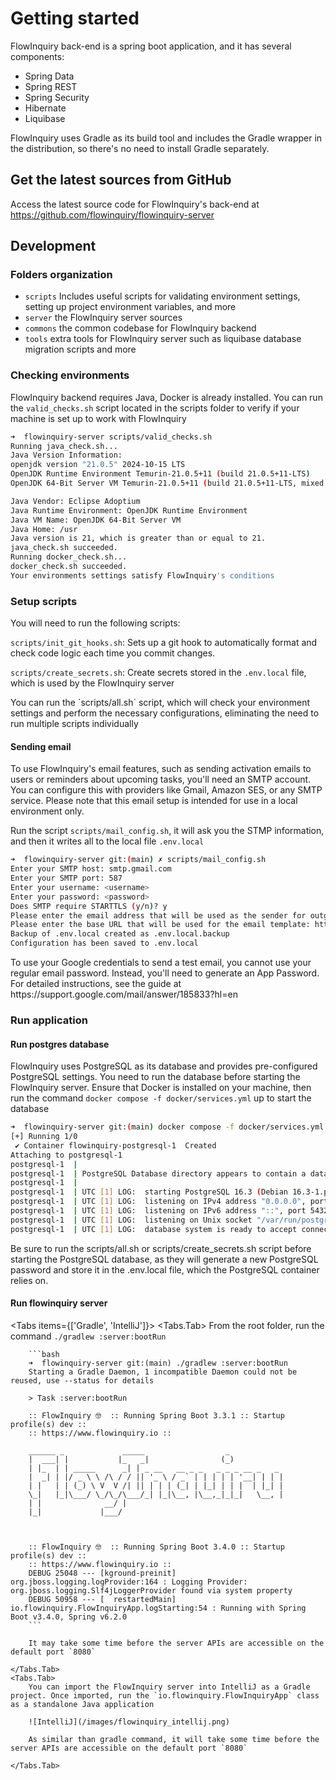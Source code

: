 
# Getting started

FlowInquiry back-end is a spring boot application, and it has several components:

- Spring Data
- Spring REST
- Spring Security
- Hibernate
- Liquibase

FlowInquiry uses Gradle as its build tool and includes the Gradle wrapper in the distribution, so there's no need to install Gradle separately.

## Get the latest sources from GitHub

Access the latest source code for FlowInquiry's back-end at https://github.com/flowinquiry/flowinquiry-server

## Development

### Folders organization

<FileTree>
  <FileTree.Folder name="flowinquiry-server" defaultOpen>
    <FileTree.Folder name="scripts" />
    <FileTree.Folder name="server" />
    <FileTree.Folder name="commons" />
    <FileTree.Folder name="tools" />
  </FileTree.Folder>
</FileTree>

- `scripts` Includes useful scripts for validating environment settings, setting up project environment variables, and more
- `server` the FlowInquiry server sources
- `commons` the common codebase for FlowInquiry backend
- `tools` extra tools for FlowInquiry server such as liquibase database migration scripts and more

### Checking environments

FlowInquiry backend requires Java, Docker is already installed. You can run the `valid_checks.sh` script located in the scripts folder to verify
if your machine is set up to work with FlowInquiry

```bash
➜  flowinquiry-server scripts/valid_checks.sh
Running java_check.sh...
Java Version Information:
openjdk version "21.0.5" 2024-10-15 LTS
OpenJDK Runtime Environment Temurin-21.0.5+11 (build 21.0.5+11-LTS)
OpenJDK 64-Bit Server VM Temurin-21.0.5+11 (build 21.0.5+11-LTS, mixed mode, sharing)

Java Vendor: Eclipse Adoptium
Java Runtime Environment: OpenJDK Runtime Environment
Java VM Name: OpenJDK 64-Bit Server VM
Java Home: /usr
Java version is 21, which is greater than or equal to 21.
java_check.sh succeeded.
Running docker_check.sh...
docker_check.sh succeeded.
Your environments settings satisfy FlowInquiry's conditions
```

### Setup scripts

You will need to run the following scripts:

`scripts/init_git_hooks.sh`: Sets up a git hook to automatically format and check code logic each time you commit changes.

`scripts/create_secrets.sh`: Create secrets stored in the `.env.local` file, which is used by the FlowInquiry server

<Callout emoji="💡">
  You can run the `scripts/all.sh` script, which will check your environment
  settings and perform the necessary configurations, eliminating the need to run
  multiple scripts individually
</Callout>

#### Sending email

To use FlowInquiry's email features, such as sending activation emails to users or reminders about upcoming tasks, you'll need an SMTP account. You can configure this with providers like Gmail, Amazon SES, or any SMTP service. Please note that this email setup is intended for use in a local environment only.

Run the script `scripts/mail_config.sh`, it will ask you the STMP information, and then it writes all to the local file `.env.local`

```bash
➜  flowinquiry-server git:(main) ✗ scripts/mail_config.sh
Enter your SMTP host: smtp.gmail.com
Enter your SMTP port: 587
Enter your username: <username>
Enter your password: <password>
Does SMTP require STARTTLS (y/n)? y
Please enter the email address that will be used as the sender for outgoing emails: noreply@flowinquiry.io
Please enter the base URL that will be used for the email template: http://localhost:3000
Backup of .env.local created as .env.local.backup
Configuration has been saved to .env.local
```

<Callout type="info" emoji="ℹ️">
  To use your Google credentials to send a test email, you cannot use your
  regular email password. Instead, you'll need to generate an App Password. For
  detailed instructions, see the guide at
  https://support.google.com/mail/answer/185833?hl=en
</Callout>

### Run application

#### Run postgres database

FlowInquiry uses PostgreSQL as its database and provides pre-configured PostgreSQL settings. You need to run the database before starting the FlowInquiry server.
Ensure that Docker is installed on your machine, then run the command `docker compose -f docker/services.yml` up to start the database

```bash
➜  flowinquiry-server git:(main) docker compose -f docker/services.yml up
[+] Running 1/0
 ✔ Container flowinquiry-postgresql-1  Created                                                                                                                                                                        0.0s
Attaching to postgresql-1
postgresql-1  |
postgresql-1  | PostgreSQL Database directory appears to contain a database; Skipping initialization
postgresql-1  |
postgresql-1  | UTC [1] LOG:  starting PostgreSQL 16.3 (Debian 16.3-1.pgdg120+1) on aarch64-unknown-linux-gnu, compiled by gcc (Debian 12.2.0-14) 12.2.0, 64-bit
postgresql-1  | UTC [1] LOG:  listening on IPv4 address "0.0.0.0", port 5432
postgresql-1  | UTC [1] LOG:  listening on IPv6 address "::", port 5432
postgresql-1  | UTC [1] LOG:  listening on Unix socket "/var/run/postgresql/.s.PGSQL.5432"
postgresql-1  | UTC [1] LOG:  database system is ready to accept connections

```

<Callout type="error" emoji="️🚫">
  Be sure to run the scripts/all.sh or scripts/create_secrets.sh script before
  starting the PostgreSQL database, as they will generate a new PostgreSQL
  password and store it in the .env.local file, which the PostgreSQL container
  relies on.
</Callout>

#### Run flowinquiry server

<Tabs items={['Gradle', 'IntelliJ']}>
    <Tabs.Tab>
        From the root folder, run the command `./gradlew :server:bootRun`

        ```bash
        ➜  flowinquiry-server git:(main) ./gradlew :server:bootRun
        Starting a Gradle Daemon, 1 incompatible Daemon could not be reused, use --status for details

        > Task :server:bootRun

        :: FlowInquiry 🤓  :: Running Spring Boot 3.3.1 :: Startup profile(s) dev ::
        :: https://www.flowinquiry.io ::

        ______ _             _____                  _
        |  ___| |           |_   _|                (_)
        | |_  | | _____      _| | _ __   __ _ _   _ _ _ __ _   _
        |  _| | |/ _ \ \ /\ / / || '_ \ / _` | | | | | '__| | | |
        | |   | | (_) \ V  V /| || | | | (_| | |_| | | |  | |_| |
        \_|   |_|\___/ \_/\_/\___/_| |_|\__, |\__,_|_|_|   \__, |
        | |              __/ |
        |_|             |___/



        :: FlowInquiry 🤓  :: Running Spring Boot 3.4.0 :: Startup profile(s) dev ::
        :: https://www.flowinquiry.io ::
        DEBUG 25048 --- [kground-preinit] org.jboss.logging.logProvider:164 : Logging Provider: org.jboss.logging.Slf4jLoggerProvider found via system property
        DEBUG 50958 --- [  restartedMain] io.flowinquiry.FlowInquiryApp.logStarting:54 : Running with Spring Boot v3.4.0, Spring v6.2.0
        ```

        It may take some time before the server APIs are accessible on the default port `8080`

    </Tabs.Tab>
    <Tabs.Tab>
        You can import the FlowInquiry server into IntelliJ as a Gradle project. Once imported, run the `io.flowinquiry.FlowInquiryApp` class as a standalone Java application

        ![IntelliJ](/images/flowinquiry_intellij.png)

        As similar than gradle command, it will take some time before the server APIs are accessible on the default port `8080`

    </Tabs.Tab>

</Tabs>
